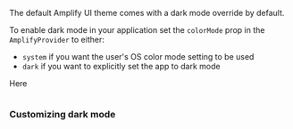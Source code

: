 
The default Amplify UI theme comes with a dark mode override by default.

To enable dark mode in your application set the `colorMode` prop in the `AmplifyProvider` to either:

- `system` if you want the user's OS color mode setting to be used
- `dark` if you want to explicitly set the app to dark mode

Here

```jsx file=./darkMode.tsx

```

### Customizing dark mode

<Example>
  <CustomDarkModeExample />
  <ExampleCode>

```jsx file=./customDarkMode.tsx

```

  </ExampleCode>
</Example>

